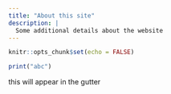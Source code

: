 ```yaml
---
title: "About this site"
description: |
  Some additional details about the website
---
```


```r
knitr::opts_chunk$set(echo = FALSE)
```

```r
print("abc")
```

<aside>
this will appear in the gutter
</aside>
